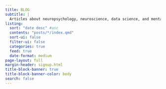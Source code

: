 ```yaml
---
title: BLOG
subtitle: |
  Articles about neuropsychology, neuroscience, data science, and mental health
listing:
  sort: "date desc" #asc
  contents: "posts/*/index.qmd"
  sort-ui: false
  filter-ui: false
  categories: true
  feed: true
  date-format: medium
page-layout: full
margin-header: signup.html
title-block-banner: true
title-block-banner-color: body
search: false
---
```


